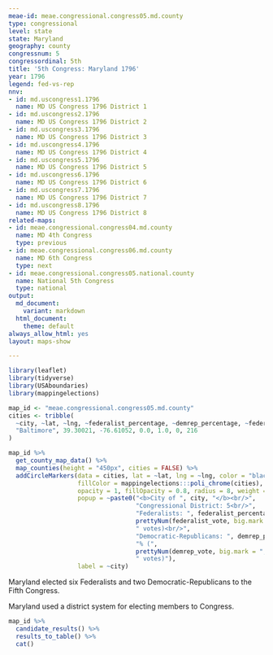 ```yaml
---
meae-id: meae.congressional.congress05.md.county
type: congressional
level: state
state: Maryland
geography: county
congressnum: 5
congressordinal: 5th
title: '5th Congress: Maryland 1796'
year: 1796
legend: fed-vs-rep
nnv:
- id: md.uscongress1.1796
  name: MD US Congress 1796 District 1
- id: md.uscongress2.1796
  name: MD US Congress 1796 District 2
- id: md.uscongress3.1796
  name: MD US Congress 1796 District 3
- id: md.uscongress4.1796
  name: MD US Congress 1796 District 4
- id: md.uscongress5.1796
  name: MD US Congress 1796 District 5
- id: md.uscongress6.1796
  name: MD US Congress 1796 District 6
- id: md.uscongress7.1796
  name: MD US Congress 1796 District 7
- id: md.uscongress8.1796
  name: MD US Congress 1796 District 8
related-maps:
- id: meae.congressional.congress04.md.county
  name: MD 4th Congress
  type: previous
- id: meae.congressional.congress06.md.county
  name: MD 6th Congress
  type: next
- id: meae.congressional.congress05.national.county
  name: National 5th Congress
  type: national
output:
  md_document:
    variant: markdown
  html_document:
    theme: default
always_allow_html: yes
layout: maps-show

---
```


```r
library(leaflet)
library(tidyverse)
library(USAboundaries)
library(mappingelections)

map_id <- "meae.congressional.congress05.md.county"
cities <- tribble(
  ~city, ~lat, ~lng, ~federalist_percentage, ~demrep_percentage, ~federalist_vote, ~demrep_vote,
  "Baltimore", 39.30021, -76.61052, 0.0, 1.0, 0, 216
)
```

<div class="map">

```r
map_id %>%
  get_county_map_data() %>%
  map_counties(height = "450px", cities = FALSE) %>%
  addCircleMarkers(data = cities, lat = ~lat, lng = ~lng, color = "black",
                   fillColor = mappingelections:::poli_chrome(cities),
                   opacity = 1, fillOpacity = 0.8, radius = 8, weight = 3,
                   popup = ~paste0("<b>City of ", city, "</b><br/>",
                                   "Congressional District: 5<br/>",
                                   "Federalists: ", federalist_percentage * 100, "% (", 
                                   prettyNum(federalist_vote, big.mark = ","), 
                                   " votes)<br/>",
                                   "Democratic-Republicans: ", demrep_percentage * 100,
                                   "% (", 
                                   prettyNum(demrep_vote, big.mark = ","),
                                   " votes)"),
                   label = ~city) 
```

</div>

Maryland elected six Federalists and two Democratic-Republicans to the Fifth Congress. 

Maryland used a district system for electing members to Congress.

<div class="results-table">

```r
map_id %>%
  candidate_results() %>%
  results_to_table() %>%
  cat()
```

</div>
